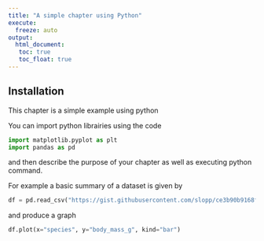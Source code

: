 ```yaml
---
title: "A simple chapter using Python"
execute: 
  freeze: auto
output: 
  html_document:
   toc: true
   toc_float: true
---
```


## Installation 

This chapter is a simple example using python

You can import python librairies using the code

```python
import matplotlib.pyplot as plt
import pandas as pd
```


and then describe the purpose of your chapter as well as executing python command.


For example a basic summary of a dataset is given by 

```python
df = pd.read_csv("https://gist.githubusercontent.com/slopp/ce3b90b9168f2f921784de84fa445651/raw/4ecf3041f0ed4913e7c230758733948bc561f434/penguins.csv")
```

and produce a graph

```python
df.plot(x="species", y="body_mass_g", kind="bar")
```


